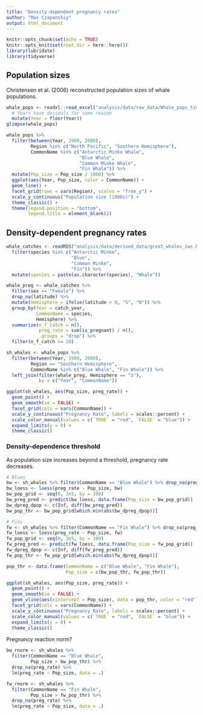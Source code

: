 ```yaml
---
title: "Density-dependent pregnancy rates"
author: "Max Czapanskiy"
output: html_document
---
```


```r
knitr::opts_chunk$set(echo = TRUE)
knitr::opts_knit$set(root.dir = here::here())
library(lubridate)
library(tidyverse)
```

## Population sizes

Christensen et al. (2006) reconstructed population sizes of whale populations.

```r
whale_pops <- readxl::read_excel("analysis/data/raw_data/Whale_pops_time_Christensen 2006.xlsx") %>% 
  # Years have decimals for some reason
  mutate(Year = floor(Year))
glimpse(whale_pops)
```

```r
whale_pops %>% 
  filter(between(Year, 1900, 2000),
         Region %in% c("North Pacific", "Southern Hemisphere"),
         CommonName %in% c("Antarctic Minke Whale",
                           "Blue Whale",
                           "Common Minke Whale",
                           "Fin Whale")) %>% 
  mutate(Pop_size = Pop_size / 1000) %>% 
  ggplot(aes(Year, Pop_size, color = CommonName)) +
  geom_line() +
  facet_grid(rows = vars(Region), scales = "free_y") +
  scale_y_continuous("Population size (1000s)") +
  theme_classic() +
  theme(legend.position = "bottom",
        legend.title = element_blank())
```

## Density-dependent pregnancy rates

```r
whale_catches <- readRDS("analysis/data/derived_data/great_whales_iwc.RDS") %>% 
  filter(species %in% c("Antarctic Minke",
                        "Blue",
                        "Common Minke",
                        "Fin")) %>% 
  mutate(species = paste(as.character(species), "Whale"))

whale_preg <- whale_catches %>% 
  filter(sex == "Female") %>% 
  drop_na(latitude) %>% 
  mutate(Hemisphere = ifelse(latitude < 0, "S", "N")) %>% 
  group_by(Year = catch_year,
           CommonName = species,
           Hemisphere) %>% 
  summarize(n_f_catch = n(),
            preg_rate = sum(is_pregnant) / n(),
            .groups = "drop") %>% 
  filter(n_f_catch >= 10)
```

```r
sh_whales <- whale_pops %>% 
  filter(between(Year, 1900, 2000),
         Region == "Southern Hemisphere",
         CommonName %in% c("Blue Whale", "Fin Whale")) %>% 
  left_join(filter(whale_preg, Hemisphere == "S"), 
            by = c("Year", "CommonName"))

ggplot(sh_whales, aes(Pop_size, preg_rate)) + 
  geom_point() +
  geom_smooth(se = FALSE) +
  facet_grid(cols = vars(CommonName)) +
  scale_y_continuous("Pregnancy Rate", labels = scales::percent) +
  scale_color_manual(values = c(`TRUE` = "red", `FALSE` = "blue")) +
  expand_limits(y = 0) +
  theme_classic()
```

### Density-dependence threshold

As population size increases beyond a threshold, pregnancy rate decreases.

```r
# Blues
bw <- sh_whales %>% filter(CommonName == "Blue Whale") %>% drop_na(preg_rate)
bw_loess <- loess(preg_rate ~ Pop_size, bw)
bw_pop_grid <- seq(0, 3e5, by = 100)
bw_preg_pred <- predict(bw_loess, data.frame(Pop_size = bw_pop_grid))
bw_dpreg_dpop <- c(Inf, diff(bw_preg_pred))
bw_pop_thr <- bw_pop_grid[which.min(abs(bw_dpreg_dpop))]

# Fins
fw <- sh_whales %>% filter(CommonName == "Fin Whale") %>% drop_na(preg_rate)
fw_loess <- loess(preg_rate ~ Pop_size, fw)
fw_pop_grid <- seq(0, 3e5, by = 100)
fw_preg_pred <- predict(fw_loess, data.frame(Pop_size = fw_pop_grid))
fw_dpreg_dpop <- c(Inf, diff(fw_preg_pred))
fw_pop_thr <- fw_pop_grid[which.min(abs(fw_dpreg_dpop))]

pop_thr <- data.frame(CommonName = c("Blue Whale", "Fin Whale"),
                      Pop_size = c(bw_pop_thr, fw_pop_thr))

ggplot(sh_whales, aes(Pop_size, preg_rate)) + 
  geom_point() +
  geom_smooth(se = FALSE) +
  geom_vline(aes(xintercept = Pop_size), data = pop_thr, color = "red") +
  facet_grid(cols = vars(CommonName)) +
  scale_y_continuous("Pregnancy Rate", labels = scales::percent) +
  scale_color_manual(values = c(`TRUE` = "red", `FALSE` = "blue")) +
  expand_limits(y = 0) +
  theme_classic()
```

Pregnancy reaction norm?

```r
bw_rnorm <- sh_whales %>% 
  filter(CommonName == "Blue Whale",
         Pop_size > bw_pop_thr) %>% 
  drop_na(preg_rate) %>% 
  lm(preg_rate ~ Pop_size, data = .)

fw_rnorm <- sh_whales %>% 
  filter(CommonName == "Fin Whale",
         Pop_size > fw_pop_thr) %>% 
  drop_na(preg_rate) %>% 
  lm(preg_rate ~ Pop_size, data = .)
```

